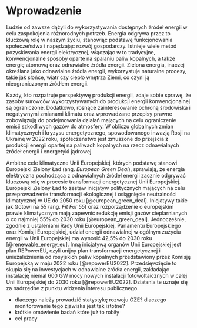 # Wprowadzenie {#sec-wprowadzenie}

<!--
Wprowadzenie powinno mieć charakter opisu od ogółu do szczegółu (np. trzy-pięć paragrafów).
Pierwszy paragraf powinien być najbardziej ogólny, a kolejne powinny przybliżać czytelnika do problemu.
Przedostatni paragraf powinien określić jaki jest problem (są problemy), który praca ma rozwiązać i dlaczego jest to (są one) ważne.

Wprowadzenie powinno być zakończone stwierdzeniem celu pracy.
Dodatkowo tutaj może znaleźć się również krótki opis co zostało zrealizowane w pracy.
-->
<!--

Wykorzystanie odnawialnych źródeł energii jako alternatywy dla źródeł kopalnych jest jednym
z priorytetów w kontekście zachodzących zmian klimatu. 

3
Uwarunkowania prawne
Europejski Zielony Ład (European Green Deal)
inicjatywy chodzi „Gotowi na 55” (Fit For 55)

Po renegocjacji ustaleń Rady UE, Parlamentu Europejskiego oraz Komisji Europejskiej w Unii
Europejskiej w 2030 roku udział odnawialnych źródeł energii w miksie energetycznym ma
wynosić 42,5%. Ze względu na fakt, iż koszt instalacji fotowoltaicznych spada przy
jednoczesnym dynamicznym wzroście ilości mocy zainstalowanej, jest to źródło energii
elektrycznej o ogromnym wpływie na ostateczny wynik starań i na transformację energetyczną
jako taką.
Podstawą polityki unijnej w aspekcie rolnictwa oraz klimatu jest Europejski Zielony Ład –
pakiet inicjatyw politycznych mających na celu osiągnięcie przez UE neutralności klimatycznej
do 2050 r. Został zainicjowany przez Komisję Europejską w grudniu 2019 roku. Do inicjatyw tych należy „Fit For 55”, stanowiący propozycje zmian przepisów związanych z klimatem,
energetyką i transportem, czy też rozporządzenie o europejskim prawie klimatycznym, które
zmienia zobowiązanie do zmniejszenia emisji gazów cieplarnianych netto o co najmniej 55%
do 2030 r. oraz do osiągnięcia neutralności klimatycznej do 2050 r. w prawnie wiążące.
Ponadto, pakiet inicjatyw uzupełnia strategia UE w zakresie przystosowania się do zmiany
klimatu, strategia na rzecz bioróżnorodności 2030, strategia „od pola do stołu”, europejska
strategia przemysłowa i wiele innych. 
REPowerEU to plan zaprezentowany przez Komisję Europejską w maju 2022 roku, identyfikujący inwestycje w OZE jako leżące w nadrzędnym interesie publicznym. Głównym motywem planu jest uniezależnienie się od importu paliw kopalnych z Rosji. REPowerEU zakłada prawie 600 GW mocy nowych paneli fotowoltaicznych zainstalowanych w Unii Europejskiej do 2030 roku. Dodatkowo, Komisja Europejska w tegorocznym komunikacie „Strategia UE na rzecz energii słonecznej” zauważa
potencjał połączenia rolniczego wykorzystania gruntów z wytwarzaniem energii z fotowoltaiki. 


4
dlaczego należy prowadzić statystykę oze?
czy można to robić na podstawie danych teledetekcyjnych?
czy na ich podstawie jest możliwe śledzenie rozwoju energetyki odnawialnej (rozwoj energetyki pochodzącej z farm fotowoltaicznych)?

Transformacja energetyczna jest procesem bardzo dynamicznym, którego monitorowanie ma istotny wpływ na rozwój kolejnych projektów dotyczących energetyki niekonwencjonalnej.

Odnawialne źródła energii towarzyszą ludziom od początku dziejów. Energię wiatru uży‐
wano do napędzania łodzi czy spalanie biomasy jako źródło ciepła. Nasilające się zmiany kli‐
matyczne wymusiły na rządach przyspieszenie dążenia do neutralności klimatycznej. Również
Polska zdeklarowała się znacząco zwiększyć udział energii ze źródeł odnawialnych, dążąc do
neutralności klimatycznej w 2050 roku.
Osiągnięcie powyższych celów będzie jedynie możliwe w momencie dokładnego monitoro‐
wania wyników oraz posiadania najaktualniejszych informacji dotyczących odnawialnych źródeł
energii. 

Jednakże, aby ten cel osiągnąć istotne jest monitorowanie oraz posiadanie aktualnych źródeł danych w zakresie wykorzystania odnawialnych źródeł energii.

5 
badania które już to robiły
Globalna baza danych elektrowni (*Global Power Plant Database*) [@globalpowerplantdb_2021], stworzona przez Byersa et al. [-@byers_2018_globalpowerplantdb] i udostępniona w czerwcu 2021 roku, wskazuje na istnienie zaledwie x elektrowni fotowoltaicznych w całej Polsce na wspomniany okres.
Ujednolicone globalne zbiory danych dotyczące lokalizacji farm wiatrowych i słonecznych oraz mocy produkowanej (*Harmonised global datasets of wind and solar farm locations and power*), opracowane na podstawie danych OpenStreetMap przez Dunnetta et al. [-@dunnet_2020_wind_solar], sugerują, że do końca roku 2018 na obszarze badania występowało jedynie x instalacji fotowoltaicznych, które zajmowały powierzchnię x hektarów.
Istnieje również jeden zbiór danych, którego sposób stworzenia był najbardziej zbliżony do omawianego w niniejszym badaniu.

@kruitwagen_2021_pv, wykorzystując zdjęcia satelitarne SPOT-6/7 i Sentinel-2 w połączeniu z metodami uczenia maszynowego, wskazał istniejące konstrukcje fotowoltaiczne na świecie na dzień 30 września 2018 roku.

w poprzednich badaniach dotyczących detekcji farm fotowoltaicznych na podstawie danych teledetekcyjnych przez Zhanga et al. [-@zhang_2021_texture], Plakmana et al. [-@plakman_2022_pv], Wanga et al. [-@wang_2022_pv] i innych, takie jak:

6
cel pracy
Praca inżynierska podejmuje się określenia optymalnych metod uczenia maszynowego do wykrywania farm fotowoltaicznych na podstawie danych teledetekcyjnych
-->

Ludzie od zawsze dążyli do wykorzystywania dostępnych źródeł energii w celu zaspokojenia różnorodnych potrzeb.
Energia odgrywa przez to kluczową rolę w naszym życiu, stanowiąc podstawę funkcjonowania społeczeństwa i napędzając rozwój gospodarczy.
Istnieje wiele metod pozyskiwania energii elektrycznej, włączając w to tradycyjne, konwencjonalne sposoby oparte na spalaniu paliw kopalnych, a także energię atomową oraz odnawialne źródła energii.
Zielona energia, inaczej określana jako odnawialne źródła energii, wykorzystuje naturalne procesy, takie jak słońce, wiatr czy ciepło wnętrza Ziemi, co czyni ją nieograniczonym źródłem energii.

Każdy, kto rozpatruje perspektywę produkcji energii, zdaje sobie sprawę, że zasoby surowców wykorzystywanych do produkcji energii konwencjonalnej są ograniczone.
Dodatkowo, rosnące zainteresowanie ochroną środowiska i negatywnymi zmianami klimatu oraz wprowadzane przepisy prawne zobowiązują do podejmowania działań mających na celu ograniczenie emisji szkodliwych gazów do atmosfery.
W obliczu globalnych zmian klimatycznych i kryzysu energetycznego, spowodowanego inwazją Rosji na Ukrainę w 2022 roku, społeczeństwo jest zmuszone do przejścia z produkcji energii opartej na paliwach kopalnych na rzecz odnawialnych źródeł energii i energetyki jądrowej.

Ambitne cele klimatyczne Unii Europejskiej, których podstawę stanowi Europejski Zielony Ład (ang. *European Green Deal*), sprawiają, że energia elektryczna pochodząca z odnawialnych źródeł energii zacznie odgrywać kluczową rolę w procesie transformacji energetycznej Unii Europejskiej.
Europejski Zielony Ład to zestaw inicjatyw politycznych mających na celu przeprowadzenie transformacji ekologicznej i osiągnięcie neutralności klimatycznej w UE do 2050 roku [@european_green_deal].
Inicjatywy takie jak Gotowi na 55 (ang. *Fit For 55*) oraz rozporządzenie o europejskim prawie klimatycznym mają zapewnić redukcję emisji gazów cieplarnianych o co najmniej 55% do 2030 roku [@european_green_deal].
Jednocześnie, zgodnie z ustaleniami Rady Unii Europejskiej, Parlamentu Europejskiego oraz Komisji Europejskiej, udział energii odnawialnej w ogólnym zużyciu energii w Unii Europejskiej ma wynosić 42,5% do 2030 roku [@renewable_energy_eu].
Inną inicjatywą organów Unii Europejskiej jest plan REPowerEU, czyli unijny plan transformacji energetycznej i uniezależnienia od rosyjskich paliw kopalnych przedstawiony przez Komisję Europejską w maju 2022 roku [@repowerEU2022].
Przedsięwzięcie to skupia się na inwestycjach w odnawialne źródła energii, zakładając instalację niemal 600 GW mocy nowych instalacji fotowoltaicznych w całej Unii Europejskiej do 2030 roku [@repowerEU2022].
Działania te uznaje się za nadrzędne z punktu widzenia interesu publicznego.


- dlaczego należy prowadzić statystykę rozwoju OZE? dlaczego monitorowanie tego zjawiska jest tak istotne?
- krótkie omówienie badań które już to robiły
- cel pracy
